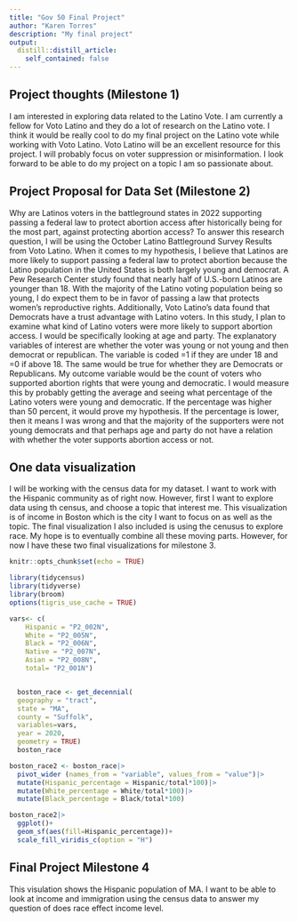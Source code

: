 ```yaml
---
title: "Gov 50 Final Project"
author: "Karen Torres"
description: "My final project"
output:
  distill::distill_article:
    self_contained: false
---
```




## Project thoughts (Milestone 1)

I am interested in exploring data related to the Latino Vote. I am currently a fellow for Voto Latino and they do a lot of research on the Latino vote. I think it would be really cool to do my final project on the Latino vote while working with Voto Latino. Voto Latino will be an excellent resource for this project. I will probably focus on voter suppression or misinformation. I look forward to be able to do my project on a topic I am so passionate about. 

## Project Proposal for Data Set (Milestone 2)

Why are Latinos voters in the battleground states in 2022 supporting passing a federal law to protect abortion access after historically being for the most part, against protecting abortion access? To answer this research question, I will be using the October Latino Battleground Survey Results from Voto Latino. When it comes to my hypothesis,  I believe that Latinos are more likely to support passing a federal law to protect abortion because the Latino population in the United States is both largely young and democrat. A Pew Research Center study found that nearly half of U.S.-born Latinos are younger than 18. With the majority of the Latino voting population being so young, I do expect them to be in favor of passing a law that protects women’s reproductive rights. Additionally, Voto Latino’s data found that Democrats have a trust advantage with Latino voters. In this study, I plan to examine what kind of  Latino voters were more likely to support abortion access. I would be specifically looking at age and party. The explanatory variables of interest are whether the voter was young or not young and then democrat or republican. The variable is coded =1 if they are under 18 and =0 if above 18. The same would be true for whether they are Democrats or Republicans. My outcome variable would be the count of voters who supported abortion rights that were young and democratic. I would measure this by probably getting the average and seeing what percentage of the Latino voters were young and democratic. If the percentage was higher than 50 percent, it would prove my hypothesis. If the percentage is lower, then it means I was wrong and that the majority of the supporters were not young democrats and that perhaps age and party do not have a relation with whether the voter supports abortion access or not. 

## One data visualization 
I will be working with the census data for my dataset. I want to work with the Hispanic community as of right now. However, first I want to explore data using th census, and choose a topic that interest me. This visualization is of income in Boston which is the city I want to focus on as well as the topic. The final visualization I also included is using the cenusus to explore race. My hope is to eventually combine all these moving parts. However, for now I have these two final visualizations for milestone 3. 

```r
knitr::opts_chunk$set(echo = TRUE)
```

```r
library(tidycensus)
library(tidyverse)
library(broom)
options(tigris_use_cache = TRUE)

```


```r
vars<- c(
    Hispanic = "P2_002N",
    White = "P2_005N",
    Black = "P2_006N",
    Native = "P2_007N",
    Asian = "P2_008N", 
    total= "P2_001N")


  boston_race <- get_decennial(
  geography = "tract",
  state = "MA",
  county = "Suffolk",
  variables=vars,
  year = 2020,
  geometry = TRUE)
  boston_race
```








```r
boston_race2 <- boston_race|>
  pivot_wider (names_from = "variable", values_from = "value")|>
  mutate(Hispanic_percentage = Hispanic/total*100)|>
  mutate(White_percentage = White/total*100)|>
  mutate(Black_percentage = Black/total*100)

```

```r
boston_race2|>
  ggplot()+
  geom_sf(aes(fill=Hispanic_percentage))+
  scale_fill_viridis_c(option = "H")
```
## Final Project Milestone 4
This visulation shows the Hispanic population of MA. I want to be able to look at income and immigration using the census data to answer my question of does race effect income level. 

